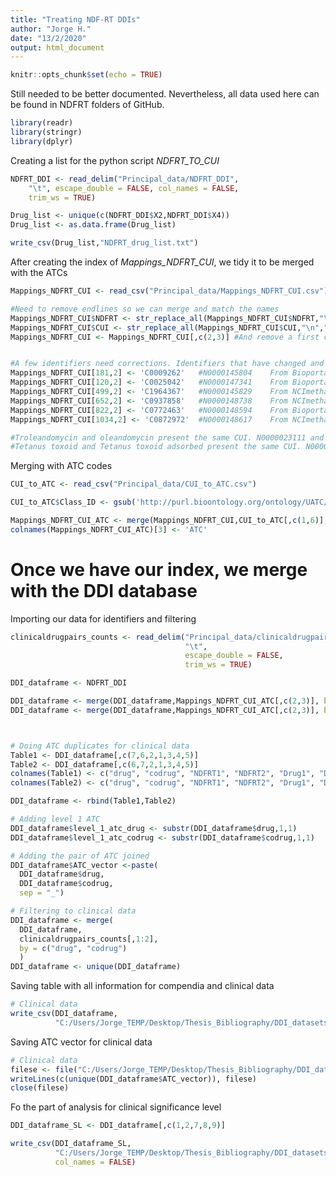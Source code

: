 ---
title: "Treating NDF-RT DDIs"
author: "Jorge H."
date: "13/2/2020"
output: html_document
---

```{r setup, include=FALSE}
knitr::opts_chunk$set(echo = TRUE)
```
 
Still needed to be better documented. Nevertheless, all data used here can be found in NDFRT folders of GitHub.

```{r}
library(readr)
library(stringr)
library(dplyr)
```


Creating a list for the python script *NDFRT_TO_CUI*
```{r}
NDFRT_DDI <- read_delim("Principal_data/NDFRT_DDI", 
    "\t", escape_double = FALSE, col_names = FALSE, 
    trim_ws = TRUE)

Drug_list <- unique(c(NDFRT_DDI$X2,NDFRT_DDI$X4))
Drug_list <- as.data.frame(Drug_list)

write_csv(Drug_list,"NDFRT_drug_list.txt")
```



After creating the index of *Mappings_NDFRT_CUI*, we tidy it to be merged with the ATCs
```{r}
Mappings_NDFRT_CUI <- read_csv("Principal_data/Mappings_NDFRT_CUI.csv")

#Need to remove endlines so we can merge and match the names
Mappings_NDFRT_CUI$NDFRT <- str_replace_all(Mappings_NDFRT_CUI$NDFRT,"\n","")
Mappings_NDFRT_CUI$CUI <- str_replace_all(Mappings_NDFRT_CUI$CUI,"\n","")
Mappings_NDFRT_CUI <- Mappings_NDFRT_CUI[,c(2,3)] #And remove a first column we don't need


#A few identifiers need corrections. Identifiers that have changed and are not located at NDFRT
Mappings_NDFRT_CUI[181,2] <- 'C0009262'   #N0000145804    From Bioportal RXnorm
Mappings_NDFRT_CUI[120,2] <- 'C0025042'   #N0000147341    From Bioportal RXnorm
Mappings_NDFRT_CUI[499,2] <- 'C1964367'   #N0000145829    From NCImethasaurus
Mappings_NDFRT_CUI[652,2] <- 'C0937858'   #N0000148738    From NCImethasaurus
Mappings_NDFRT_CUI[822,2] <- 'C0772463'   #N0000148594    From Bioportal NDDF
Mappings_NDFRT_CUI[1034,2] <- 'C0872972'  #N0000148617    From NCImethasaurus

#Troleandomycin and oleandomycin present the same CUI. N0000023111 and 	N0000146829
#Tetanus toxoid and Tetanus toxoid adsorbed present the same CUI. N0000146120 and N0000146118

```

Merging with ATC codes
```{r}
CUI_to_ATC <- read_csv("Principal_data/CUI_to_ATC.csv")

CUI_to_ATC$Class_ID <- gsub('http://purl.bioontology.org/ontology/UATC/','',CUI_to_ATC$Class_ID)

Mappings_NDFRT_CUI_ATC <- merge(Mappings_NDFRT_CUI,CUI_to_ATC[,c(1,6)], by = 'CUI')
colnames(Mappings_NDFRT_CUI_ATC)[3] <- 'ATC'


```

# Once we have our index, we merge with the DDI database

Importing our data for identifiers and filtering

```{r}
clinicaldrugpairs_counts <- read_delim("Principal_data/clinicaldrugpairs_counts.tsv", 
                                       "\t", 
                                       escape_double = FALSE, 
                                       trim_ws = TRUE)
```



```{r}
DDI_dataframe <- NDFRT_DDI

DDI_dataframe <- merge(DDI_dataframe,Mappings_NDFRT_CUI_ATC[,c(2,3)], by.x = 'V2', by.y = 'NDFRT')
DDI_dataframe <- merge(DDI_dataframe,Mappings_NDFRT_CUI_ATC[,c(2,3)], by.x = 'V4', by.y = 'NDFRT')



# Doing ATC duplicates for clinical data
Table1 <- DDI_dataframe[,c(7,6,2,1,3,4,5)]
Table2 <- DDI_dataframe[,c(6,7,2,1,3,4,5)]
colnames(Table1) <- c("drug", "codrug", "NDFRT1", "NDFRT2", "Drug1", "Drug2", "Clinical_significant")
colnames(Table2) <- c("drug", "codrug", "NDFRT1", "NDFRT2", "Drug1", "Drug2", "Clinical_significant")

DDI_dataframe <- rbind(Table1,Table2)

# Adding level 1 ATC
DDI_dataframe$level_1_atc_drug <- substr(DDI_dataframe$drug,1,1)
DDI_dataframe$level_1_atc_codrug <- substr(DDI_dataframe$codrug,1,1)

# Adding the pair of ATC joined
DDI_dataframe$ATC_vector <-paste(
  DDI_dataframe$drug,
  DDI_dataframe$codrug, 
  sep = "_")

# Filtering to clinical data
DDI_dataframe <- merge(
  DDI_dataframe,
  clinicaldrugpairs_counts[,1:2],
  by = c("drug", "codrug")
  )
DDI_dataframe <- unique(DDI_dataframe)
```


Saving table with all information for compendia and clinical data
```{r}
# Clinical data
write_csv(DDI_dataframe,
          "C:/Users/Jorge_TEMP/Desktop/Thesis_Bibliography/DDI_datasets/Analysis/ATC_treatment/DDI_clinical_data/DDI_dataset/NDFRT_DDI")
```

Saving ATC vector for clinical data
```{r}
# Clinical data
filese <- file("C:/Users/Jorge_TEMP/Desktop/Thesis_Bibliography/DDI_datasets/Analysis/ATC_treatment/DDI_clinical_data/DDI_atc_vector/NDFRT_vector.txt")
writeLines(c(unique(DDI_dataframe$ATC_vector)), filese)
close(filese)
```


Fo the part of analysis for clinical significance level
```{r}
DDI_dataframe_SL <- DDI_dataframe[,c(1,2,7,8,9)]

write_csv(DDI_dataframe_SL,
          "C:/Users/Jorge_TEMP/Desktop/Thesis_Bibliography/DDI_datasets/Analysis/Features/Clinical_significance/NDFRT_clinical_significance_DDI.txt",
          col_names = FALSE)
```

